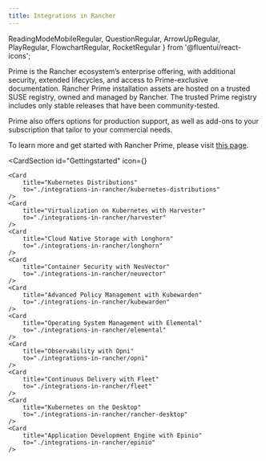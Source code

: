 ```yaml
---
title: Integrations in Rancher
---
```

  ReadingModeMobileRegular, 
  QuestionRegular, 
  ArrowUpRegular,
  PlayRegular,
  FlowchartRegular,
  RocketRegular
} from '@fluentui/react-icons';

Prime is the Rancher ecosystem’s enterprise offering, with additional security, extended lifecycles, and access to Prime-exclusive documentation. Rancher Prime installation assets are hosted on a trusted SUSE registry, owned and managed by Rancher. The trusted Prime registry includes only stable releases that have been community-tested. 

Prime also offers options for production support, as well as add-ons to your subscription that tailor to your commercial needs.

To learn more and get started with Rancher Prime, please visit [this page](https://www.rancher.com/quick-start). 

<CardSection
    id="Gettingstarted"
    icon={<RocketRegular />}
>
    <Card
        title="Kubernetes Distributions"
        to="./integrations-in-rancher/kubernetes-distributions"
    />
    <Card
        title="Virtualization on Kubernetes with Harvester"
        to="./integrations-in-rancher/harvester"
    />
    <Card
        title="Cloud Native Storage with Longhorn"
        to="./integrations-in-rancher/longhorn"
    />
    <Card
        title="Container Security with NeuVector"
        to="./integrations-in-rancher/neuvector"
    />
    <Card
        title="Advanced Policy Management with Kubewarden"
        to="./integrations-in-rancher/kubewarden"
    />
    <Card
        title="Operating System Management with Elemental"
        to="./integrations-in-rancher/elemental"
    />
    <Card
        title="Observability with Opni"
        to="./integrations-in-rancher/opni"
    />
    <Card
        title="Continuous Delivery with Fleet"
        to="./integrations-in-rancher/fleet"
    />
    <Card
        title="Kubernetes on the Desktop"
        to="./integrations-in-rancher/rancher-desktop"
    />
    <Card
        title="Application Development Engine with Epinio"
        to="./integrations-in-rancher/epinio"
    />
</CardSection>

